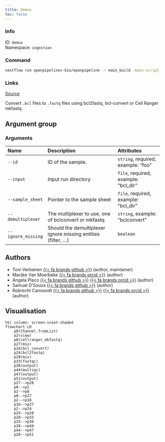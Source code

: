 ```yaml
---
title: Demux
toc: false
---
```


::: {.column-margin}

### Info

ID: `demux`  
Namespace: `ingestion`

### Command

```bash
nextflow run openpipelines-bio/openpipeline -r main_build -main-script workflows/ingestion/demux/main.nf --help
```

### Links
[Source](https://github.com/openpipelines-bio/openpipeline/blob/main/workflows/ingestion/demux){.btn-action .btn-sm .btn-info .btn role="button"}
:::

Convert `.bcl` files to `.fastq` files using bcl2fastq, bcl-convert or Cell Ranger mkfastq.


## Argument group

### Arguments



|Name               |Description                                                    |Attributes                           |
|:------------------|:--------------------------------------------------------------|:------------------------------------|
|`--id`             |ID of the sample.                                              |`string`, required, example: "foo"   |
|`--input`          |Input run directory                                            |`file`, required, example: "bcl_dir" |
|`--sample_sheet`   |Pointer to the sample sheet                                    |`file`, required, example: "bcl_dir" |
|`--demultiplexer`  |The multiplexer to use, one of bclconvert or mkfastq           |`string`, example: "bclconvert"      |
|`--ignore_missing` |Should the demultiplexer ignore missing entities (filter, ...) |`boolean`                            |

## Authors

 * Toni Verbeiren [{{< fa brands github >}}](https://github.com/tverbeiren) (author, maintainer)
 * Marijke Van Moerbeke [{{< fa brands orcid >}}](https://orcid.org/0000-0002-3097-5621) (author)
 * Angela Pisco [{{< fa brands github >}}](https://github.com/aopisco) [{{< fa brands orcid >}}](https://orcid.org/0000-0003-0142-2355) (author)
 * Samuel D'Souza [{{< fa brands github >}}](https://github.com/srdsam) (author)
 * Robrecht Cannoodt [{{< fa brands github >}}](https://github.com/rcannood) [{{< fa brands orcid >}}](https://orcid.org/0000-0003-3641-729X) (author)

## Visualisation

```mermaid
%%| column: screen-inset-shaded
flowchart LR
    p0(Channel.fromList)
    p2(view)
    p8(cellranger_mkfastq)
    p27(mix)
    p16(bcl_convert)
    p24(bcl2fastq)
    p28(mix)
    p33(fastqc)
    p36(output)
    p44(multiqc)
    p47(output)
    p51(output)
    p27-->p28
    p0-->p2
    p2-->p8
    p8-->p27
    p2-->p16
    p16-->p27
    p2-->p24
    p24-->p28
    p28-->p33
    p33-->p36
    p28-->p44
    p44-->p47
    p28-->p51

```
